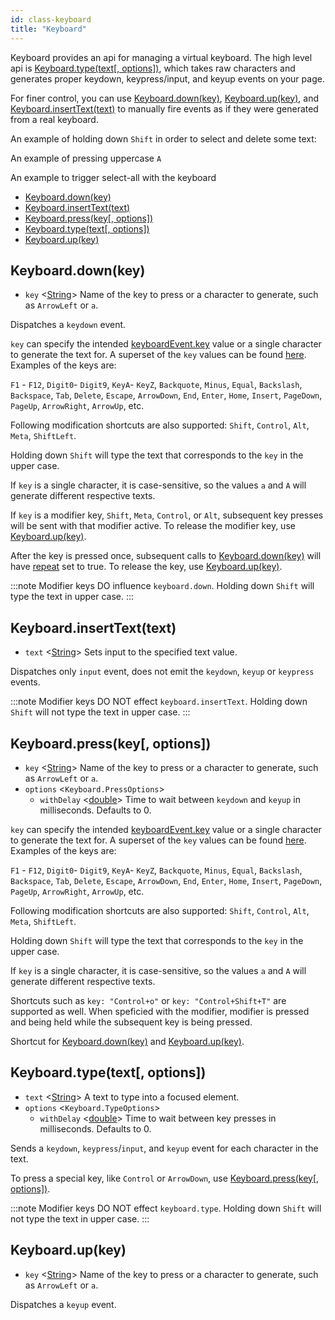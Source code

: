 ```yaml
---
id: class-keyboard
title: "Keyboard"
---
```


Keyboard provides an api for managing a virtual keyboard. The high level api is [Keyboard.type(text[, options])](./api/class-keyboard.mdx#keyboardtypetext-options), which takes raw characters and generates proper keydown, keypress/input, and keyup events on your page.

For finer control, you can use [Keyboard.down(key)](./api/class-keyboard.mdx#keyboarddownkey), [Keyboard.up(key)](./api/class-keyboard.mdx#keyboardupkey), and [Keyboard.insertText(text)](./api/class-keyboard.mdx#keyboardinserttexttext) to manually fire events as if they were generated from a real keyboard.

An example of holding down `Shift` in order to select and delete some text:

An example of pressing uppercase `A`

An example to trigger select-all with the keyboard


- [Keyboard.down(key)](./api/class-keyboard.mdx#keyboarddownkey)
- [Keyboard.insertText(text)](./api/class-keyboard.mdx#keyboardinserttexttext)
- [Keyboard.press(key[, options])](./api/class-keyboard.mdx#keyboardpresskey-options)
- [Keyboard.type(text[, options])](./api/class-keyboard.mdx#keyboardtypetext-options)
- [Keyboard.up(key)](./api/class-keyboard.mdx#keyboardupkey)

## Keyboard.down(key)
- `key` <[String]> Name of the key to press or a character to generate, such as `ArrowLeft` or `a`.

Dispatches a `keydown` event.

`key` can specify the intended [keyboardEvent.key](https://developer.mozilla.org/en-US/docs/Web/API/KeyboardEvent/key) value or a single character to generate the text for. A superset of the `key` values can be found [here](https://developer.mozilla.org/en-US/docs/Web/API/KeyboardEvent/key/Key_Values). Examples of the keys are:

`F1` - `F12`, `Digit0`- `Digit9`, `KeyA`- `KeyZ`, `Backquote`, `Minus`, `Equal`, `Backslash`, `Backspace`, `Tab`, `Delete`, `Escape`, `ArrowDown`, `End`, `Enter`, `Home`, `Insert`, `PageDown`, `PageUp`, `ArrowRight`, `ArrowUp`, etc.

Following modification shortcuts are also supported: `Shift`, `Control`, `Alt`, `Meta`, `ShiftLeft`.

Holding down `Shift` will type the text that corresponds to the `key` in the upper case.

If `key` is a single character, it is case-sensitive, so the values `a` and `A` will generate different respective texts.

If `key` is a modifier key, `Shift`, `Meta`, `Control`, or `Alt`, subsequent key presses will be sent with that modifier active. To release the modifier key, use [Keyboard.up(key)](./api/class-keyboard.mdx#keyboardupkey).

After the key is pressed once, subsequent calls to [Keyboard.down(key)](./api/class-keyboard.mdx#keyboarddownkey) will have [repeat](https://developer.mozilla.org/en-US/docs/Web/API/KeyboardEvent/repeat) set to true. To release the key, use [Keyboard.up(key)](./api/class-keyboard.mdx#keyboardupkey).

:::note
Modifier keys DO influence `keyboard.down`. Holding down `Shift` will type the text in upper case.
:::

## Keyboard.insertText(text)
- `text` <[String]> Sets input to the specified text value.

Dispatches only `input` event, does not emit the `keydown`, `keyup` or `keypress` events.

:::note
Modifier keys DO NOT effect `keyboard.insertText`. Holding down `Shift` will not type the text in upper case.
:::

## Keyboard.press(key[, options])
- `key` <[String]> Name of the key to press or a character to generate, such as `ArrowLeft` or `a`.
- `options` <`Keyboard.PressOptions`>
  - `withDelay` <[double]> Time to wait between `keydown` and `keyup` in milliseconds. Defaults to 0.

`key` can specify the intended [keyboardEvent.key](https://developer.mozilla.org/en-US/docs/Web/API/KeyboardEvent/key) value or a single character to generate the text for. A superset of the `key` values can be found [here](https://developer.mozilla.org/en-US/docs/Web/API/KeyboardEvent/key/Key_Values). Examples of the keys are:

`F1` - `F12`, `Digit0`- `Digit9`, `KeyA`- `KeyZ`, `Backquote`, `Minus`, `Equal`, `Backslash`, `Backspace`, `Tab`, `Delete`, `Escape`, `ArrowDown`, `End`, `Enter`, `Home`, `Insert`, `PageDown`, `PageUp`, `ArrowRight`, `ArrowUp`, etc.

Following modification shortcuts are also supported: `Shift`, `Control`, `Alt`, `Meta`, `ShiftLeft`.

Holding down `Shift` will type the text that corresponds to the `key` in the upper case.

If `key` is a single character, it is case-sensitive, so the values `a` and `A` will generate different respective texts.

Shortcuts such as `key: "Control+o"` or `key: "Control+Shift+T"` are supported as well. When speficied with the modifier, modifier is pressed and being held while the subsequent key is being pressed.

Shortcut for [Keyboard.down(key)](./api/class-keyboard.mdx#keyboarddownkey) and [Keyboard.up(key)](./api/class-keyboard.mdx#keyboardupkey).

## Keyboard.type(text[, options])
- `text` <[String]> A text to type into a focused element.
- `options` <`Keyboard.TypeOptions`>
  - `withDelay` <[double]> Time to wait between key presses in milliseconds. Defaults to 0.

Sends a `keydown`, `keypress`/`input`, and `keyup` event for each character in the text.

To press a special key, like `Control` or `ArrowDown`, use [Keyboard.press(key[, options])](./api/class-keyboard.mdx#keyboardpresskey-options).

:::note
Modifier keys DO NOT effect `keyboard.type`. Holding down `Shift` will not type the text in upper case.
:::

## Keyboard.up(key)
- `key` <[String]> Name of the key to press or a character to generate, such as `ArrowLeft` or `a`.

Dispatches a `keyup` event.

[Accessibility]: ./api/class-accessibility.mdx "Accessibility"
[Browser]: ./api/class-browser.mdx "Browser"
[BrowserContext]: ./api/class-browsercontext.mdx "BrowserContext"
[BrowserType]: ./api/class-browsertype.mdx "BrowserType"
[ConsoleMessage]: ./api/class-consolemessage.mdx "ConsoleMessage"
[Dialog]: ./api/class-dialog.mdx "Dialog"
[Download]: ./api/class-download.mdx "Download"
[ElementHandle]: ./api/class-elementhandle.mdx "ElementHandle"
[FileChooser]: ./api/class-filechooser.mdx "FileChooser"
[Frame]: ./api/class-frame.mdx "Frame"
[JSHandle]: ./api/class-jshandle.mdx "JSHandle"
[Keyboard]: ./api/class-keyboard.mdx "Keyboard"
[Mouse]: ./api/class-mouse.mdx "Mouse"
[Page]: ./api/class-page.mdx "Page"
[Playwright]: ./api/class-playwright.mdx "Playwright"
[Request]: ./api/class-request.mdx "Request"
[Response]: ./api/class-response.mdx "Response"
[Route]: ./api/class-route.mdx "Route"
[Selectors]: ./api/class-selectors.mdx "Selectors"
[TimeoutError]: ./api/class-timeouterror.mdx "TimeoutError"
[Touchscreen]: ./api/class-touchscreen.mdx "Touchscreen"
[Video]: ./api/class-video.mdx "Video"
[WebSocket]: ./api/class-websocket.mdx "WebSocket"
[WebSocketFrame]: ./api/class-websocketframe.mdx "WebSocketFrame"
[Worker]: ./api/class-worker.mdx "Worker"
[Element]: https://developer.mozilla.org/en-US/docs/Web/API/element "Element"
[Evaluation Argument]: ./core-concepts.mdx#evaluationargument "Evaluation Argument"
[Promise]: https://developer.mozilla.org/en-US/docs/Web/JavaScript/Reference/Global_Objects/Promise "Promise"
[iterator]: https://developer.mozilla.org/en-US/docs/Web/JavaScript/Reference/Iteration_protocols "Iterator"
[origin]: https://developer.mozilla.org/en-US/docs/Glossary/Origin "Origin"
[selector]: https://developer.mozilla.org/en-US/docs/Web/CSS/CSS_Selectors "selector"
[Serializable]: https://developer.mozilla.org/en-US/docs/Web/JavaScript/Reference/Global_Objects/JSON/stringify#Description "Serializable"
[UIEvent.detail]: https://developer.mozilla.org/en-US/docs/Web/API/UIEvent/detail "UIEvent.detail"
[UnixTime]: https://en.wikipedia.org/wiki/Unix_time "Unix Time"
[xpath]: https://developer.mozilla.org/en-US/docs/Web/XPath "xpath"

[boolean]: https://docs.oracle.com/javase/tutorial/java/nutsandbolts/datatypes.html "boolean"
[byte&#91;&#93;]: https://docs.oracle.com/javase/tutorial/java/nutsandbolts/datatypes.html "byte[]"
[double]: https://docs.oracle.com/javase/tutorial/java/nutsandbolts/datatypes.html "double"
[InputStream]: https://docs.oracle.com/javase/8/docs/api/java/io/InputStream.html "InputStream"
[int]: https://docs.oracle.com/javase/tutorial/java/nutsandbolts/datatypes.html "int"
[List]: https://docs.oracle.com/javase/8/docs/api/java/util/List.html "List"
[Map]: https://docs.oracle.com/javase/8/docs/api/java/util/Map.html "Map"
[null]: https://docs.oracle.com/javase/specs/jls/se8/html/jls-3.html#jls-3.10.7 "null"
[Object]: https://docs.oracle.com/javase/8/docs/api/java/lang/Object.html "Object"
[Path]: https://docs.oracle.com/javase/8/docs/api/java/nio/file/Path.html "Path"
[Pattern]: https://docs.oracle.com/javase/8/docs/api/java/util/regex/Pattern.html "Pattern"
[Runnable]: https://docs.oracle.com/javase/8/docs/api/java/lang/Runnable.html "Runnable"
[String]: https://docs.oracle.com/javase/8/docs/api/java/lang/String.html "String"
